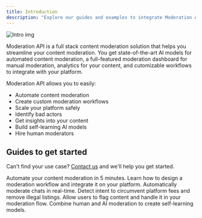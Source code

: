 ```yaml
---
title: Introduction
description: "Explore our guides and examples to integrate Moderation API."
---
```


<Frame>
  <img className="block " src="/images/intro.webp" alt="Intro img" />
</Frame>

Moderation API is a full stack content moderation solution that helps you streamline your content moderation. You get state-of-the-art AI models for automated content moderation, a full-featured moderation dashboard for manual moderation, analytics for your content, and cutomizable workflows to integrate with your platform.

Moderation API allows you to easily:

- Automate content moderation
- Create custom moderation workflows
- Scale your platform safely
- Identify bad actors
- Get insights into your content
- Build self-learning AI models
- Hire human moderators

## Guides to get started

Can't find your use case? [Contact us](https://moderationapi.com/sales) and we'll help you get started.

<CardGroup cols={2}>
  <Card title="Quickstart" icon="rocket" href="/get-started/quickstart">
    Automate your content moderation in 5 minutes.
  </Card>
  <Card title="Design a workflow" icon="arrows-split-up-and-left">
    Learn how to design a moderation workflow and integrate it on your platform.
  </Card>
  <Card title="Moderation for chats" icon="comments">
    Automatically moderate chats in real-time.
  </Card>
  <Card title="Moderation for marketplaces" icon="shop">
    Detect intent to circumvent platform fees and remove illegal listings.
  </Card>

<Card title="Handle user flagged content" icon="flag">
  Allow users to flag content and handle it in your moderation flow.
</Card>
<Card title="Self-learning AI models" icon="sparkles">
  Combine human and AI moderation to create self-learning models.
</Card>

</CardGroup>
